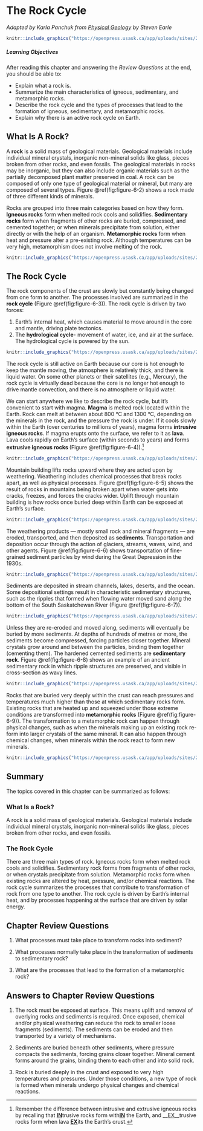 
# The Rock Cycle

_Adapted by Karla Panchuk from [Physical Geology](https://opentextbc.ca/geology/) by Steven Earle_

```r
knitr::include_graphics("https://openpress.usask.ca/app/uploads/sites/29/2017/05/Ablemans_Gorge_ripples.png")
```

<div class="textbox shaded">

##### Learning Objectives {-}

After reading this chapter and answering the _Review Questions_ at the end, you should be able to:

- Explain what a rock is.
- Summarize the main characteristics of igneous, sedimentary, and metamorphic rocks.
- Describe the rock cycle and the types of processes that lead to the formation of igneous, sedimentary, and metamorphic rocks.
- Explain why there is an active rock cycle on Earth.

</div>

## What Is A Rock?

A __rock__ is a solid mass of geological materials. Geological materials include individual mineral crystals, inorganic non-mineral solids like glass, pieces broken from other rocks, and even fossils. The geological materials in rocks may be inorganic, but they can also include organic materials such as the partially decomposed plant matter preserved in coal. A rock can be composed of only one type of geological material or mineral, but many are composed of several types. Figure \@ref(fig:figure-6-2) shows a rock made of three different kinds of minerals.

Rocks are grouped into three main categories based on how they form. __Igneous rocks__ form when melted rock cools and solidifies. __Sedimentary rocks__ form when fragments of other rocks are buried, compressed, and cemented together; or when minerals precipitate from solution, either directly or with the help of an organism. __Metamorphic rocks__ form when heat and pressure alter a pre-existing rock. Although temperatures can be very high, metamorphism does not involve melting of the rock.

```r
knitr::include_graphics("https://openpress.usask.ca/app/uploads/sites/29/2017/05/pegmatite.png")
```

## The Rock Cycle

The rock components of the crust are slowly but constantly being changed from one form to another. The processes involved are summarized in the __rock cycle__ (Figure \@ref(fig:figure-6-3)). The rock cycle is driven by two forces:

1. Earth’s internal heat, which causes material to move around in the core and mantle, driving plate tectonics.
1. The __hydrological cycle__- movement of water, ice, and air at the surface. The hydrological cycle is powered by the sun.

```r
knitr::include_graphics("https://openpress.usask.ca/app/uploads/sites/29/2017/10/Rock-Cycle.png")
```

The rock cycle is still active on Earth because our core is hot enough to keep the mantle moving, the atmosphere is relatively thick, and there is liquid water. On some other planets or their satellites (e.g., Mercury), the rock cycle is virtually dead because the core is no longer hot enough to drive mantle convection, and there is no atmosphere or liquid water.

We can start anywhere we like to describe the rock cycle, but it’s convenient to start with magma. __Magma__ is melted rock located within the Earth. Rock can melt at between about 800 °C and 1300 °C, depending on the minerals in the rock, and the pressure the rock is under. If it cools slowly within the Earth (over centuries to millions of years), magma forms __intrusive igneous rocks__. If magma erupts onto the surface, we refer to it as __lava__. Lava cools rapidly on Earth's surface (within seconds to years) and forms __extrusive igneous rocks __(Figure \@ref(fig:figure-6-4)).^[Remember the difference between intrusive and extrusive igneous rocks by recalling that <span style="text-decoration: underline">__IN__</span>trusive rocks form with<span style="text-decoration: underline">__IN__</span> the Earth, and __<span style="text-decoration: underline">EX</span>__trusive rocks form when lava <span style="text-decoration: underline">__EX__</span>its the Earth's crust.]

```r
knitr::include_graphics("https://openpress.usask.ca/app/uploads/sites/29/2017/10/USGS_pahoehoe.jpg")
```

Mountain building lifts rocks upward where they are acted upon by weathering. Weathering includes chemical processes that break rocks apart, as well as physical processes. Figure \@ref(fig:figure-6-5) shows the result of rocks in mountains being broken apart when water gets into cracks, freezes, and forces the cracks wider. Uplift through mountain building is how rocks once buried deep within Earth can be exposed at Earth's surface.

```r
knitr::include_graphics("https://openpress.usask.ca/app/uploads/sites/29/2017/10/Weathering_freeze_thaw_action_Spain.jpg")
```

The weathering products — mostly small rock and mineral fragments — are eroded, transported, and then deposited as __sediments__. Transportation and deposition occur through the action of glaciers, streams, waves, wind, and other agents. Figure \@ref(fig:figure-6-6) shows transportation of fine-grained sediment particles by wind during the Great Depression in the 1930s.

```r
knitr::include_graphics("https://openpress.usask.ca/app/uploads/sites/29/2017/10/Okotoks_dust_storm.jpg")
```

Sediments are deposited in stream channels, lakes, deserts, and the ocean. Some depositional settings result in characteristic sedimentary structures, such as the ripples that formed when flowing water moved sand along the bottom of the South Saskatchewan River (Figure \@ref(fig:figure-6-7)).

```r
knitr::include_graphics("https://openpress.usask.ca/app/uploads/sites/29/2017/10/SouthSaskRiver-1024x768.jpg")
```

Unless they are re-eroded and moved along, sediments will eventually be buried by more sediments. At depths of hundreds of metres or more, the sediments become compressed, forcing particles closer together. Mineral crystals grow around and between the particles, binding them together (cementing them). The hardened cemented sediments are __sedimentary rock__. Figure \@ref(fig:figure-6-8) shows an example of an ancient sedimentary rock in which ripple structures are preserved, and visible in cross-section as wavy lines.

```r
knitr::include_graphics("https://openpress.usask.ca/app/uploads/sites/29/2017/10/Fossil_Ripples_-_geograph.org_.uk_-_831746.jpg")
```

Rocks that are buried very deeply within the crust can reach pressures and temperatures much higher than those at which sedimentary rocks form. Existing rocks that are heated up and squeezed under those extreme conditions are transformed into __metamorphic rocks__ (Figure \@ref(fig:figure-6-9)). The transformation to a metamorphic rock can happen through physical changes, such as when the minerals making up an existing rock re-form into larger crystals of the same mineral. It can also happen through chemical changes, when minerals within the rock react to form new minerals.

```r
knitr::include_graphics("https://openpress.usask.ca/app/uploads/sites/29/2017/10/QuadraIsland_ls-1024x478.jpg")
```

## Summary

The topics covered in this chapter can be summarized as follows:

###  What Is a Rock?

A rock is a solid mass of geological materials. Geological materials include individual mineral crystals, inorganic non-mineral solids like glass, pieces broken from other rocks, and even fossils.

###  The Rock Cycle

There are three main types of rock. Igneous rocks form when melted rock cools and solidifies. Sedimentary rock forms from fragments of other rocks, or when crystals precipitate from solution. Metamorphic rocks form when existing rocks are altered by heat, pressure, and/or chemical reactions. The rock cycle summarizes the processes that contribute to transformation of rock from one type to another. The rock cycle is driven by Earth’s internal heat, and by processes happening at the surface that are driven by solar energy.

## Chapter Review Questions

1. What processes must take place to transform rocks into sediment?

2. What processes normally take place in the transformation of sediments to sedimentary rock?

3. What are the processes that lead to the formation of a metamorphic rock?

## Answers to Chapter Review Questions

1. The rock must be exposed at surface. This means uplift and removal of overlying rocks and sediments is required. Once exposed, chemical and/or physical weathering can reduce the rock to smaller loose fragments (sediments). The sediments can be eroded and then transported by a variety of mechanisms.

2. Sediments are buried beneath other sediments, where pressure compacts the sediments, forcing grains closer together. Mineral cement forms around the grains, binding them to each other and into solid rock.

3. Rock is buried deeply in the crust and exposed to very high temperatures and pressures. Under those conditions, a new type of rock is formed when minerals undergo physical changes and chemical reactions.
